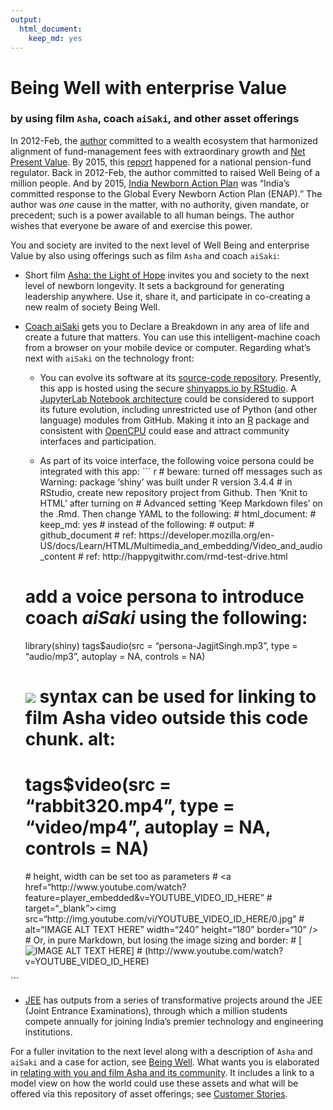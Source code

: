 ---
output: 
  html_document:
    keep_md: yes
---
# Being Well with enterprise Value
### by using film `Asha`, coach `aiSaki`, and other asset offerings


In 2012-Feb, the [author](mailto:yadevinit@gmail.com) committed to a wealth ecosystem that harmonized alignment of fund-management fees with extraordinary growth and [Net Present Value](https://en.wikipedia.org/wiki/Net_present_value). By 2015, this [report](http://pfrda.org.in/myauth/admin/showimg.cshtml?ID=682) happened for a national pension-fund regulator. Back in 2012-Feb, the author committed to raised Well Being of a million people. And by 2015, [India Newborn Action Plan](http://nhm.gov.in/india-newborn-action-plan.html) was "India’s committed response to the Global Every Newborn Action Plan (ENAP)." The author was *one* cause in the matter, with no authority, given mandate, or precedent; such is a power available to all human beings. The author wishes that everyone be aware of and exercise this power.

You and society are invited to the next level of Well Being and enterprise Value by also using offerings such as film `Asha` and coach `aiSaki`:

* Short film [Asha: the Light of Hope](https://www.youtube.com/watch?v=97ldaTXYRks) invites you and society to the next level of newborn longevity. It sets a background for generating leadership anywhere. Use it, share it, and participate in co-creating a new realm of society Being Well.

* [Coach aiSaki](https://yadevinit.shinyapps.io/aiSaki/) gets you to Declare a Breakdown in any area of life and create a future that matters. You can use this intelligent-machine coach from a browser on your mobile device or computer. Regarding what's next with `aiSaki` on the technology front:

    + You can evolve its software at its [source-code repository](https://github.com/yadevinit/aiSaki). Presently, this app is hosted using the secure [shinyapps.io by RStudio](http://www.shinyapps.io/). A [JupyterLab Notebook architecture](http://jupyterlab.readthedocs.io/en/stable/user/notebook.html) could be considered to support its future evolution, including unrestricted use of Python (and other language) modules from GitHub. Making it into an [R](http://r-project.org/) package and consistent with [OpenCPU](https://www.opencpu.org/) could ease and attract community interfaces and participation.

    + As part of its voice interface, the following voice persona could be integrated with this app:
``` {r warning=FALSE, echo=FALSE}
  # beware: turned off messages such as Warning: package 'shiny' was built under R version 3.4.4
  # in RStudio, create new repository project from Github. Then 'Knit to HTML' after turning on
  # Advanced setting 'Keep Markdown files' on the .Rmd. Then change YAML to the following:
  #   html_document:
  #     keep_md: yes
  # instead of the following:
  # output: 
  #   github_document
  # ref: https://developer.mozilla.org/en-US/docs/Learn/HTML/Multimedia_and_embedding/Video_and_audio_content
  # ref: http://happygitwithr.com/rmd-test-drive.html

  # add a voice persona to introduce coach *aiSaki* using the following:
  library(shiny)
  tags$audio(src = "persona-JagjitSingh.mp3", type = "audio/mp3", autoplay = NA, controls = NA)

  # ![](URL) syntax can be used for linking to film Asha video outside this code chunk. alt:
  # tags$video(src = "rabbit320.mp4", type = "video/mp4", autoplay = NA, controls = NA)
    # height, width can be set too as parameters
  # <a href="http://www.youtube.com/watch?feature=player_embedded&v=YOUTUBE_VIDEO_ID_HERE"
  #   target="_blank"><img src="http://img.youtube.com/vi/YOUTUBE_VIDEO_ID_HERE/0.jpg"
  #   alt="IMAGE ALT TEXT HERE" width="240" height="180" border="10" /></a>
  # Or, in pure Markdown, but losing the image sizing and border:
  # [![IMAGE ALT TEXT HERE](http://img.youtube.com/vi/YOUTUBE_VIDEO_ID_HERE/0.jpg)]
  #   (http://www.youtube.com/watch?v=YOUTUBE_VIDEO_ID_HERE)

```

* [JEE](https://github.com/yadevinit/JEE/blob/master/README.md) has outputs from a series of transformative projects around the JEE (Joint Entrance Examinations), through which a million students compete annually for joining India's premier technology and engineering institutions.


For a fuller invitation to the next level along with a description of `Asha` and `aiSaki` and a case for action, see [Being Well](https://docs.google.com/document/d/1C4MhOxbjH5keOC9nx-6cR4hXQ-ym6or6Nb7bgb4C-Hk/edit?usp=sharing). What wants you is elaborated in [relating with you and film Asha and its community](https://docs.google.com/document/d/1UbqK7qysyUnMIh3GRBerIr-GqLTPM1pJv7FVfpCdIHg/edit?usp=sharing). It includes a link to a model view on how the world could use these assets and what will be offered via this repository of asset offerings; see [Customer Stories](https://docs.google.com/document/d/1UvSGRAsW2NRFPMFVkFeNAhxlySTXRaRAfqUALMnKnZ0/edit?usp=sharing).
